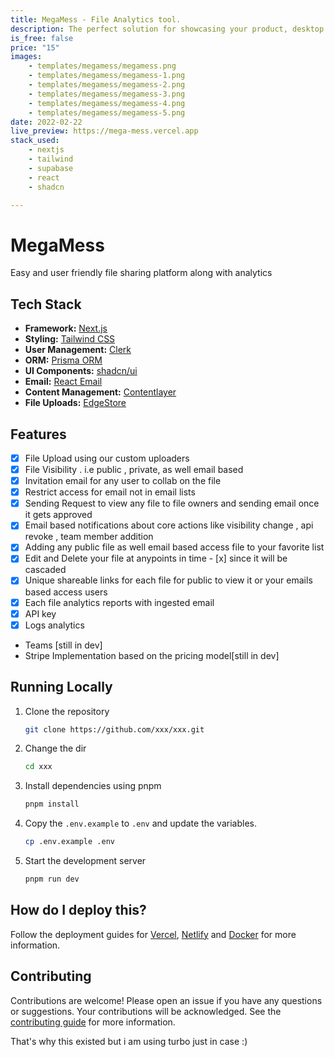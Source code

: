 ```yaml
---
title: MegaMess - File Analytics tool. 
description: The perfect solution for showcasing your product, desktop app, or mobile app in a visually appealing and user-friendly way, to help you get more users to try your product .
is_free: false
price: "15"
images: 
    - templates/megamess/megamess.png
    - templates/megamess/megamess-1.png
    - templates/megamess/megamess-2.png
    - templates/megamess/megamess-3.png
    - templates/megamess/megamess-4.png
    - templates/megamess/megamess-5.png  
date: 2022-02-22
live_preview: https://mega-mess.vercel.app
stack_used: 
    - nextjs 
    - tailwind
    - supabase
    - react
    - shadcn

---
```



# MegaMess
Easy and user friendly file sharing platform along with analytics 


## Tech Stack

- **Framework:** [Next.js](https://nextjs.org)
- **Styling:** [Tailwind CSS](https://tailwindcss.com)
- **User Management:** [Clerk](https://clerk.com)
- **ORM:** [Prisma ORM](https://prisma.io)
- **UI Components:** [shadcn/ui](https://ui.shadcn.com)
- **Email:** [React Email](https://react.email)
- **Content Management:** [Contentlayer](https://www.contentlayer.dev)
- **File Uploads:** [EdgeStore](https://uploadthing.com)

## Features

- [x] File Upload using our custom uploaders
- [x] File Visibility . i.e public , private, as well email based 
- [x] Invitation email for any user to collab on the file 
- [x] Restrict access for email not in email lists
- [x] Sending Request to view any file to file owners and sending email  once it gets approved 
- [x] Email based notifications about core actions like visibility change , api revoke , team member addition 
- [x] Adding any public file as well email based access file to your favorite list 
- [x] Edit and Delete your file at anypoints in time - [x] since it will be cascaded 
- [x] Unique shareable links for each file for public to view it or your emails based access users 
- [x] Each file analytics reports with ingested email
- [x] API key 
- [x] Logs analytics
- Teams [still in dev]  
- Stripe Implementation based on the pricing model[still in dev]  


## Running Locally

1. Clone the repository

   ```bash
   git clone https://github.com/xxx/xxx.git
   ```

2. Change the dir

   ```bash
   cd xxx
   ```

3. Install dependencies using pnpm

   ```bash
   pnpm install
   ```

4. Copy the `.env.example` to `.env` and update the variables.

   ```bash
   cp .env.example .env
   ```

5. Start the development server

   ```bash
   pnpm run dev
   ```

## How do I deploy this?

Follow the deployment guides for [Vercel](https://create.t3.gg/en/deployment/vercel), [Netlify](https://create.t3.gg/en/deployment/netlify) and [Docker](https://create.t3.gg/en/deployment/docker) for more information.

## Contributing

Contributions are welcome! Please open an issue if you have any questions or suggestions. Your contributions will be acknowledged. See the [contributing guide](./CONTRIBUTING.md) for more information.

That's why this existed but i am using turbo just in case :)
